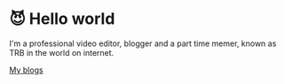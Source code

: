 # 😈 Hello world

I'm a professional video editor, blogger and a part time memer, known as TRB in the world on internet.

<a name="" id="" class="btn btn-primary" href="#" role="button">My blogs</a>